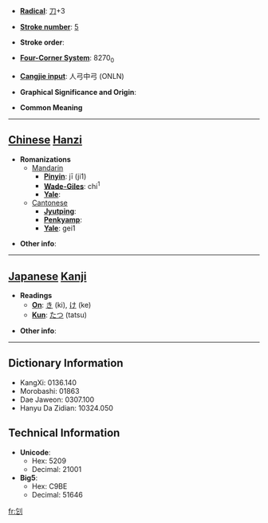 * '''[[Wiktionary:Chinese radical index| Radical]]''': [[Wiktionary:Chinese radical index 刀|刀]]+3

* '''[[Wiktionary:Chinese total strokes index|Stroke number]]''': [[Wiktionary:Chinese total strokes index 5|5]]

* '''Stroke order''': 

* '''[[Wiktionary:Chinese four corner index|Four-Corner System]]''': 8270<sub>0</sub>

* '''[[Wiktionary:Chinese Cangjie index|Cangjie input]]''': 人弓中弓 (ONLN)

* '''Graphical Significance and Origin''': 

* '''Common Meaning'''

----

== [[Chinese]] [[Hanzi]] ==

* '''Romanizations'''
** [[Mandarin]]
*** '''[[Pinyin]]''': jī (ji1)
*** '''[[Wade-Giles]]''': chi<sup>1</sup>
*** '''[[Yale]]''': 
**[[Cantonese]]
***'''[[Jyutping]]''':
***'''[[Penkyamp]]''': 
***'''[[Yale]]''': gei1

* '''Other info''': 

----

== [[Japanese]] [[Kanji]] ==

* '''Readings'''
** '''[[On]]''': [[き]] (ki), [[け]] (ke)
** '''[[Kun]]''': [[たつ]] (tatsu)

* '''Other info''':  

----

== Dictionary Information ==

* KangXi: 0136.140
* Morobashi: 01863
* Dae Jaweon: 0307.100
* Hanyu Da Zidian: 10324.050

== Technical Information ==

* '''Unicode''':
** Hex: 5209
** Decimal: 21001
* '''Big5''':
** Hex: C9BE
** Decimal: 51646

[[fr:刉]]